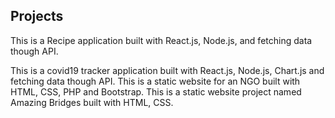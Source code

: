 ## Projects

<ProjectCard title="Recipe application built with React" link="https://fir-project-4f423.web.app/" 
bg="linear-gradient(to right, #141821 0%, #3f82e1 100%)">
This is a Recipe application built with React.js, Node.js, and fetching data though API.
</ProjectCard>

<ProjectCard title="Covid19 tracker app built with React" link="https://covid19-tracker-mr62.web.app/" bg="linear-gradient(to right, #141821 0%, #3f82e1 100%)">
This is a covid19 tracker application built with React.js, Node.js, Chart.js and fetching data though API.
</ProjectCard>

<ProjectCard title="A client's application for their NGO" link="https://kprwa.org" bg="linear-gradient(to right, #141821 0%, #3f82e1 100%)">
This is a static website for an NGO built with HTML, CSS, PHP and Bootstrap.
</ProjectCard>

<ProjectCard title="A static website project for APTECH - Pakistan" link="https://amazing-bridges.web.app" bg="linear-gradient(to right, #141821 0%, #3f82e1 100%)">
This is a static website project named Amazing Bridges built with HTML, CSS.
</ProjectCard>
